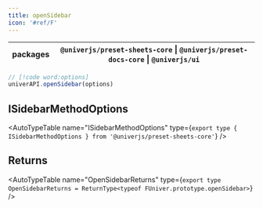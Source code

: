 ```yaml
---
title: openSidebar
icon: '#ref/F'
---
```


| packages | `@univerjs/preset-sheets-core` \| `@univerjs/preset-docs-core` \| `@univerjs/ui` |
| --- | --- |

```typescript
// [!code word:options]
univerAPI.openSidebar(options)
```

## ISidebarMethodOptions

<AutoTypeTable
  name="ISidebarMethodOptions"
  type={`
    export type { ISidebarMethodOptions } from '@univerjs/preset-sheets-core'
  `}
/>

## Returns

<AutoTypeTable
  name="OpenSidebarReturns"
  type={`
    export type OpenSidebarReturns = ReturnType<typeof FUniver.prototype.openSidebar>
  `}
/>
